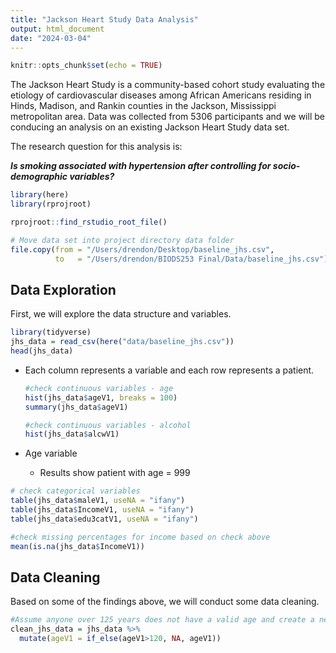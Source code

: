```yaml
---
title: "Jackson Heart Study Data Analysis"
output: html_document
date: "2024-03-04"
---
```


```r
knitr::opts_chunk$set(echo = TRUE)
```

The Jackson Heart Study is a community-based cohort study evaluating the etiology of cardiovascular diseases among African Americans residing in Hinds, Madison, and Rankin counties in the Jackson, Mississippi metropolitan area. Data was collected from 5306 participants and we will be conducing an analysis on an existing Jackson Heart Study data set.

The research question for this analysis is:

***Is smoking associated with hypertension after controlling for socio-demographic variables?***

```r
library(here)
library(rprojroot)

rprojroot::find_rstudio_root_file()

# Move data set into project directory data folder
file.copy(from = "/Users/drendon/Desktop/baseline_jhs.csv",
          to   = "/Users/drendon/BIODS253 Final/Data/baseline_jhs.csv")
```

## Data Exploration

First, we will explore the data structure and variables.

```r
library(tidyverse)
jhs_data = read_csv(here("data/baseline_jhs.csv"))
head(jhs_data)

```

-   Each column represents a variable and each row represents a patient.

    ```r
    #check continuous variables - age
    hist(jhs_data$ageV1, breaks = 100)
    summary(jhs_data$ageV1)

    #check continuous variables - alcohol
    hist(jhs_data$alcwV1)

    ```

-   Age variable

    -   Results show patient with age = 999

```r
# check categorical variables
table(jhs_data$maleV1, useNA = "ifany")
table(jhs_data$IncomeV1, useNA = "ifany")
table(jhs_data$edu3catV1, useNA = "ifany")

#check missing percentages for income based on check above
mean(is.na(jhs_data$IncomeV1))

```

## Data Cleaning

Based on some of the findings above, we will conduct some data cleaning.

```r
#Assume anyone over 125 years does not have a valid age and create a new dataset
clean_jhs_data = jhs_data %>% 
  mutate(ageV1 = if_else(ageV1>120, NA, ageV1))
```
